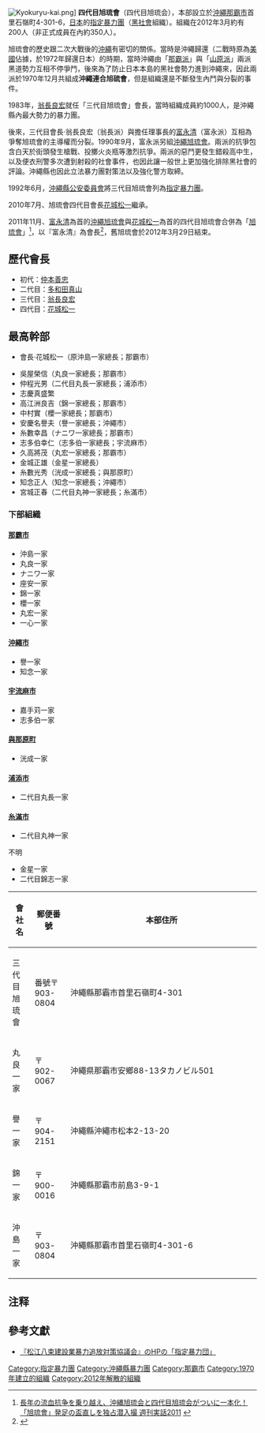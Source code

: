 [[File:Kyokuryu-kai.png|thumb]]]
{{Japanese|japanese=旭琉会|kana=きょくりゅうかい|romaji=kyokuryuu-kai}}
'''四代目旭琉會'''（四代目旭琉会），本部設立於[[沖繩|沖繩]][[那霸市|那霸市]]首里石嶺町4-301-6，[[日本|日本]]的[[指定暴力團|指定暴力團]]（[[黑社會|黑社會]]組織）。組織在2012年3月約有200人（非正式成員在內約350人）。

旭琉會的歷史跟二次大戰後的[[沖繩|沖繩]]有密切的關係。當時是沖繩歸還（二戰時原為[[美國|美國]]佔據，於1972年歸還日本）的時期，當時沖繩由「[[那霸派|那霸派]]」與「[[山原派|山原派]]」兩派黑道勢力互相不停爭鬥，後來為了防止日本本島的黑社會勢力進到沖繩來，因此兩派於1970年12月共組成'''沖繩連合旭硫會'''，但是組織還是不斷發生內鬥與分裂的事件。

1983年，[[翁長良宏|翁長良宏]]就任「三代目旭琉會」會長，當時組織成員約1000人，是沖繩縣內最大勢力的暴力團。

後來，三代目會長·翁長良宏（翁長派）與擔任理事長的[[富永清|富永清]]（富永派）互相為爭奪旭琉會的主導權而分裂。1990年9月，富永派另組[[沖繩旭琉會|沖繩旭琉會]]。兩派的抗爭包含白天於街頭發生槍戰、投擲火炎瓶等激烈抗爭。兩派的惡鬥更發生錯殺高中生，以及便衣刑警多次遭到射殺的社會事件，也因此讓一般世上更加強化排除黑社會的評論。沖繩縣也因此立法暴力團對策法以及強化警方取締。

1992年6月，[[沖繩縣|沖繩縣]][[公安委員會|公安委員會]]將三代目旭琉會列為[[指定暴力團|指定暴力團]]。

2010年7月、旭琉會四代目會長[[花城松一|花城松一]]繼承。

2011年11月、[[富永清|富永清]]為首的[[沖繩旭琉會|沖繩旭琉會]]與[[花城松一|花城松一]]為首的四代目旭琉會合併為「[[旭琉會_(2013年)|旭琉會]]」<ref>[http://www.nihonjournal.jp/web/jituwa_201148/index.html 長年の流血抗争を乗り越え、沖縄旭琉会と四代目旭琉会がついに一本化！「旭琉會」発足の盃直しを独占潜入撮  週刊実話2011] {{Wayback|url=http://www.nihonjournal.jp/web/jituwa_201148/index.html |date=20140709055940 }}</ref>，以『富永清』為會長<ref>{{Cite web |url=http://img.fujisan.co.jp/images/products/backnumbers/741999_o.jpg |title=「旭琉會」誕生  実話時報2012/2月 |access-date=2014-03-23 |archive-date=2016-03-05 |archive-url=https://web.archive.org/web/20160305023108/http://img.fujisan.co.jp/images/products/backnumbers/741999_o.jpg |dead-url=no }}</ref>，舊旭琉會於2012年3月29日結束。
==歷代會長==
*初代：[[仲本善忠|仲本善忠]]
*二代目：[[多和田真山|多和田真山]]
*三代目：[[翁長良宏|翁長良宏]]
*四代目：[[花城松一|花城松一]]

==最高幹部==
*會長·花城松一（原沖島一家總長；那霸市）

*吳屋榮信（丸良一家總長；那霸市）
*仲程光男（二代目丸長一家總長；浦添市）
*志慶真盛繁
*高江洲良吉（錦一家總長；那霸市）
*中村實（櫻一家總長；那霸市）
*安慶名譽夫（譽一家總長；沖繩市）
*糸數幸昌（ナニワ一家總長；那霸市）
*志多伯幸仁（志多伯一家總長；宇流麻市）
*久高將茂（丸宏一家總長；那霸市）
*金城正雄（金星一家總長）
*糸數光秀（洸成一家總長；與那原町）
*知念正人（知念一家總長；沖繩市）
*宮城正春（二代目丸神一家總長；糸滿市）

=== 下部組織 ===
====[[那霸市|那霸市]]====
*沖島一家
*丸良一家
*ナニワ一家
*座安一家
*錦一家
*櫻一家
*丸宏一家
*一心一家
====[[沖繩市|沖繩市]]====
*譽一家
*知念一家
====[[宇流麻市|宇流麻市]]====
*嘉手苅一家
*志多伯一家
====[[與那原町|與那原町]]====
*洸成一家
====[[浦添市|浦添市]]====
*二代目丸長一家
====[[糸滿市|糸滿市]]====
*二代目丸神一家

不明
*金星一家
*二代目錦志一家

{|class="wikitable" style="text-align: left; background-color: #ffffff;"
!會社名!!郵便番號!!本部住所
|-
|style="height: 30px;" |三代目旭琉會
|style="height: 30px;" | 番號〒903-0804
|style="width: 370px;" | 沖繩縣那霸市首里石嶺町4-301
|-
|style="height: 30px;" |丸良一家   
| 〒902-0067
| 沖繩県那霸市安鄉88-13タカノビル501 
|-
|style="height: 30px;" |譽一家       
|〒904-2151 
|沖繩縣沖繩市松本2-13-20
|-
|style="height: 30px;" |錦一家   
|〒900-0016 
|沖繩縣那霸市前島3-9-1
|-
|style="height: 30px;" |沖島一家   
|〒903-0804
|沖繩縣那霸市首里石嶺町4-301-6
|}

== 注释 ==

{{Reflist}}

==參考文獻==
*[http://www.web-sanin.co.jp/gov/boutsui/boutsui4.htm 『松江八束建設業暴力追放対策協議会』のHPの「指定暴力団」] {{Wayback|url=http://www.web-sanin.co.jp/gov/boutsui/boutsui4.htm |date=20090301205707 }}{{ja}}

{{指定暴力團}}

{{DEFAULTSORT:Kyokuryū-kai}}
[[Category:指定暴力團|Category:指定暴力團]]
[[Category:沖繩縣暴力團|Category:沖繩縣暴力團]]
[[Category:那霸市|Category:那霸市]]
[[Category:1970年建立的組織|Category:1970年建立的組織]]
[[Category:2012年解散的組織|Category:2012年解散的組織]]
